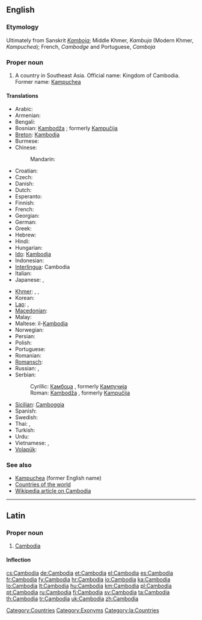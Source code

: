 ==English==
{{wikipedia}}

===Etymology===
Ultimately from Sanskrit ''[[Kamboja]]''; Middle Khmer, ''Kambuja'' (Modern Khmer, ''Kampuchea'');  French, ''Cambodge'' and Portuguese, ''Camboja''

===Proper noun===
{{en-proper noun}}

# A country in Southeast Asia. Official name: Kingdom of Cambodia. Former name: [[Kampuchea]]

====Translations====
{{trans-top|country in Southeast Asia}}
* Arabic: {{t|ar|كامبوديا|f|tr=kambuudiya, kambodiya}}
* Armenian: {{t-|hy|Կամբոջա|tr=Kamboǰa}}
* Bengali: {{t-|bn|কম্বোডিয়া}}
* Bosnian: [[Kambodža]] {{f}}; formerly [[Kampučija]] {{f}}
* [[Breton]]: [[Kambodja]]
* Burmese: {{t|my|ကမ္ဘောဒီးယားနိုင်ငံ|sc=Mymr|xs=Burmese}}
* Chinese:
*: Mandarin: {{t-|cmn|柬埔寨|tr=Jiǎnpǔzhài|sc=Hani}}
* Croatian: {{t+|hr|Kambodža|f}}
* Czech: {{t-|cs|Kambodža|f}}
* Danish: {{t-|da|Cambodja}}
* Dutch: {{t+|nl|Cambodja}}
* Esperanto: {{t-|eo|Kamboĝo|xs=Esperanto}}
* Finnish: {{t+|fi|Kambodža}}
* French: {{t+|fr|Cambodge|m}}
* Georgian: {{t|ka|კამბოჯა|tr=kamboja|sc=Geor|xs=Georgian}}
* German: {{t+|de|Kambodscha}}
* Greek: {{t+|el|Καμπότζη|f|tr=Kambótzi}}
* Hebrew: {{t|he|קמבודיה|f|tr=qambodia}}
* Hindi: {{t|hi|कम्बोडिया|m|tr=kamboḍiyā|xs=Hindi}}
* Hungarian: {{t+|hu|Kambodzsa}}
* [[Ido]]: [[Kambodja]]
* Indonesian: {{t-|id|Kamboja|xs=Indonesian}}
* [[Interlingua]]: Cambodia
* Italian: {{t-|it|Cambogia|f}}
* Japanese: {{t-|ja|カンボディア|tr=Kambodia}}, {{t+|ja|カンボジア|tr=Kambojia}}
{{trans-mid}}
* [[Khmer]]: {{t-|km|ប្រទេសកម្ពុជា|tr=bprədtēh gəmbpŭjīə|sc=Khmr|xs=Khmer}},  {{t-|km|ស្រុកខ្មែរ|tr=srok kmae|sc=Khmr|xs=Khmer}},  {{t+|km|កម្ពុជា|tr=gəmbpŭjīə|sc=Khmr|xs=Khmer}}
* Korean: {{t+|ko|캄보디아|tr=Kambodia|sc=Hang}}
* [[Lao]]: {{t-|lo|ກຳພູຊາ|tr=kam-phuu-saa|sc=Laoo|xs=Lao}}, {{t|lo|ກຳປູເຈຍ|tr=Kāṁpūčiẏa|sc=Laoo}}
* [[Macedonian]]: {{t+|mk|Камбоџа|f|tr=Kambódža}}
* Malay: {{t-|ms|Kemboja|xs=Malay}}
* Maltese: il-[[Kambodja]]
* Norwegian: {{t+|no|Kambodsja}}
* Persian: {{t+|fa|کامبوج|tr=Kâmbuj|xs=Persian}}
* Polish: {{t+|pl|Kambodża}}
* Portuguese: {{t+|pt|Camboja}}
* Romanian: {{t-|ro|Cambodgia|f}}
* [[Romansch]]: {{t|rm|Cambodscha|f}}
* Russian: {{t+|ru|Камбоджа|tr=Kambódža}},  {{qualifier|former name}} {{t-|ru|Кампучия|f|tr=Kampúčija, Kampučíja}}
* Serbian:
*: Cyrillic: [[Камбоџа]] {{f}}, formerly [[Кампучија]] {{f}}
*: Roman: [[Kambodža]] {{f}}, formerly [[Kampučija]] {{f}}
* [[Sicilian]]: [[Camboggia]] {{f}}
* Spanish: {{t+|es|Camboya}}
* Swedish: {{t+|sv|Kambodja}}
* Thai: {{qualifier|official}} {{t+|th|กัมพูชา|tr=Kâmpūčhā}},  {{qualifier|dialect}} {{t+|th|เขมร|tr=Khamen}}
* Turkish: {{t+|tr|Kamboçya}}
* Urdu: {{t|ur|کمبوڈیا|m|tr=kamboḍiyā|sc=ur-Arab}}
* Vietnamese: {{t-|vi|Campuchia|xs=Vietnamese}}, {{t|vi|nước Campuchia|xs=Vietnamese}}
* [[Volapük]]: {{t+|vo|Kambocän|xs=Volapük}}
{{trans-bottom}}

===See also===
* [[Kampuchea]] (former English name)
* [[Appendix:Countries of the world|Countries of the world]]
* [[w:Cambodia|Wikipedia article on Cambodia]]

----

==Latin==
{{wikipedia|lang=la}}

===Proper noun===
{{la-proper noun|Cambodia|Cambodiae|Cambodiae|f|first}}

# [[Cambodia#English|Cambodia]]

====Inflection====
{{la-decl-1st-loc|Cambodi|Cambodi}}

[[Category:Countries]]
[[Category:Exonyms]]
[[Category:la:Countries]]

[[cs:Cambodia]]
[[de:Cambodia]]
[[et:Cambodia]]
[[el:Cambodia]]
[[es:Cambodia]]
[[fr:Cambodia]]
[[fy:Cambodia]]
[[hr:Cambodia]]
[[io:Cambodia]]
[[ka:Cambodia]]
[[lo:Cambodia]]
[[lt:Cambodia]]
[[hu:Cambodia]]
[[km:Cambodia]]
[[pl:Cambodia]]
[[pt:Cambodia]]
[[ru:Cambodia]]
[[fi:Cambodia]]
[[sv:Cambodia]]
[[ta:Cambodia]]
[[th:Cambodia]]
[[tr:Cambodia]]
[[uk:Cambodia]]
[[zh:Cambodia]]